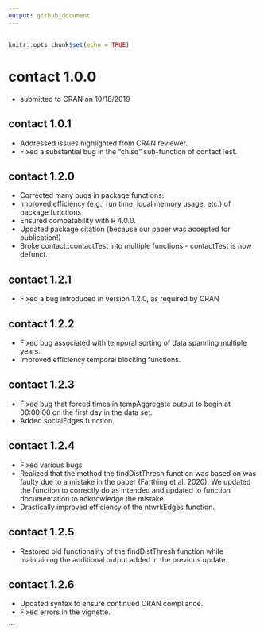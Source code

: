 ```yaml
---
output: github_document
---
```


<!-- NEWS.md is generated from NEWS.Rmd. Please edit that file -->
---

```r
knitr::opts_chunk$set(echo = TRUE)
```

# contact 1.0.0 

* submitted to CRAN on 10/18/2019 

## contact 1.0.1

* Addressed issues highlighted from CRAN reviewer.
* Fixed a substantial bug in the "chisq" sub-function of contactTest.

## contact 1.2.0

* Corrected many bugs in package functions.
* Improved efficiency (e.g., run time, local memory usage, etc.) of package functions
* Ensured compatability with R 4.0.0.
* Updated package citation (because our paper was accepted for publication!)
* Broke contact::contactTest into multiple functions - contactTest is now defunct.

## contact 1.2.1

* Fixed a bug introduced in version 1.2.0, as required by CRAN

## contact 1.2.2
* Fixed bug associated with temporal sorting of data spanning multiple years.
* Improved efficiency temporal blocking functions.

## contact 1.2.3
* Fixed bug that forced times in tempAggregate output to begin at 00:00:00 on the first day in the data set.
* Added socialEdges function.

## contact 1.2.4
* Fixed various bugs
* Realized that the method the findDistThresh function was based on was faulty due to a mistake in the paper (Farthing et al. 2020). We updated the function to correctly do as intended and updated to function documentation to acknowledge the mistake.
* Drastically improved efficiency of the ntwrkEdges function.

## contact 1.2.5
* Restored old functionality of the findDistThresh function while maintaining the additional output added in the previous update.

## contact 1.2.6
* Updated syntax to ensure continued CRAN compliance.
* Fixed errors in the vignette.


```